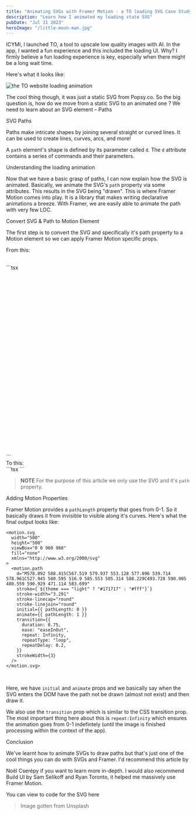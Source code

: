 ```yaml
---
title: "Animating SVGs with Framer Motion - a TO loading SVG Case Study"
description: "Learn how I animated my loading state SVG"
pubDate: "Jul 31 2023"
heroImage: "/little-moon-man.jpg"
---
```



ICYMI, I launched <Link href="https://to.glamboyosa.xyz">TO</Link>, a tool to upscale low quality images with AI. In the app, I wanted a fun experience and this included the loading UI. Why? I firmly believe a fun loading experience is key, especially when there might be a long wait time.

<Divider />

Here's what it looks like:

<Image src="/to-loading.gif" alt="the TO website loading animation" />

The cool thing though, it was just a static SVG from <Link href="https://popsy.co">Popsy.co</Link>. So the big question is, how do we move from a static SVG to an animated one ? We need to learn about an SVG element – Paths

<Divider />

<Heading>SVG Paths</Heading>

Paths make intricate shapes by joining several straight or curved lines. It can be used to create lines, curves, arcs, and more!

A `path` element's shape is defined by its parameter called `d`. The `d` attribute contains a series of commands and their parameters.

<Divider />
<Heading>Understanding the loading animation</Heading>

Now that we have a basic grasp of paths, I can now explain how the SVG is animated. Basically, we animate the SVG's `path` property via some attributes. This results in the SVG being "drawn". This is where <Link href="https://www.framer.com/motion/">Framer Motion</Link> comes into play. It is a library that makes writing declarative animations a breeze. With Framer, we are easily able to animate the path with very few LOC.

<Divider />
<Heading>Convert SVG & Path to Motion Element</Heading>

The first step is to convert the SVG and specifically it's path property to a Motion element so we can apply Framer Motion specific props.

From this:

<br />
```tsx
<svg
  width="500"
  height="500"
  viewBox="0 0 960 960"
  fill="none"
  xmlns="http://www.w3.org/2000/svg"
>
  <path
    d="M578.092 588.415C567.519 579.937 553.128 577.096 539.714 578.961C527.945 580.595 516.9 585.553 505.314 588.229C493.728 590.905 480.559 590.929 471.114 583.699"
    stroke={`${theme === "light" ? "#171717" : "#fff"}`}
    stroke-width="3.291"
    stroke-linecap="round"
    stroke-linejoin="round"
    strokeWidth={3}
  />
</svg>
```

<br />
To this:
<br />
```tsx
<motion.svg
  width="500"
  height="500"
  viewBox="0 0 960 960"
  fill="none"
  xmlns="http://www.w3.org/2000/svg"
>
  <motion.path
    d="M578.092 588.415C567.519 579.937 553.128 577.096 539.714 578.961C527.945 580.595 516.9 585.553 505.314 588.229C493.728 590.905 480.559 590.929 471.114 583.699"
    stroke={`${theme === "light" ? "#171717" : "#fff"}`}
    stroke-width="3.291"
    stroke-linecap="round"
    stroke-linejoin="round"
    strokeWidth={3}
  />
</motion.svg>
```
<br />

> **NOTE** For the purpose of this article we only use the SVG and it's `path` property.

<Divider />

<Heading> Adding Motion Properties </Heading>

Framer Motion provides a `pathLength` property that goes from 0-1.
So it basically draws it from invisible to visible along it's curves. Here's what the final output looks like:

```tsx
<motion.svg
  width="500"
  height="500"
  viewBox="0 0 960 960"
  fill="none"
  xmlns="http://www.w3.org/2000/svg"
>
  <motion.path
    d="M578.092 588.415C567.519 579.937 553.128 577.096 539.714 578.961C527.945 580.595 516.9 585.553 505.314 588.229C493.728 590.905 480.559 590.929 471.114 583.699"
    stroke={`${theme === "light" ? "#171717" : "#fff"}`}
    stroke-width="3.291"
    stroke-linecap="round"
    stroke-linejoin="round"
    initial={{ pathLength: 0 }}
    animate={{ pathLength: 1 }}
    transition={{
      duration: 0.75,
      ease: "easeInOut",
      repeat: Infinity,
      repeatType: "loop",
      repeatDelay: 0.2,
    }}
    strokeWidth={3}
  />
</motion.svg>
```

<br />

Here, we have `initial` and `animate` props and we basically say when the SVG enters the DOM have the path not be drawn (almost not exist) and then draw it.

We also use the `transition` prop which is similar to the CSS transition prop. The most important thing here about this is `repeat:Infinity` which ensures the animation goes from 0-1 indefintely (until the image is finished processing within the context of the app).

<Divider />

<Heading>Conclusion</Heading>

We've learnt how to animate SVGs to draw paths but that's just one of the cool
things you can do with SVGs and Framer. I'd recommend this article by

<Link href="https://blog.noelcserepy.com/how-to-animate-svg-paths-with-framer-motion">Noël Cserépy</Link> if you want to learn more in-depth. I would also recommend <Link href="https://buildui.com">
  Build UI
</Link> by Sam Selikoff and Ryan Toronto, it helped me massively use Framer Motion.

You can view to code for the SVG <Link href="https://github.com/glamboyosa/TO/blob/main/components/loading/cooking-loader.tsx">here</Link>
<br />

> Image gotten from <Link href="https://unsplash.com/@kobbymendez">Unsplash</Link>
